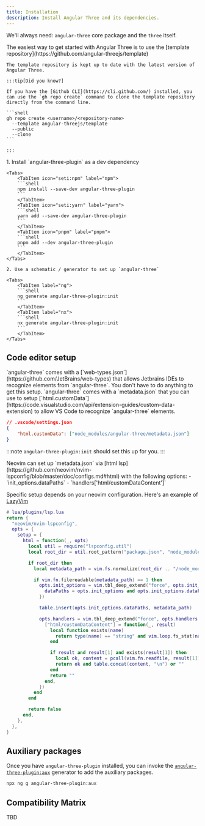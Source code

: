 ```yaml
---
title: Installation
description: Install Angular Three and its dependencies.
---
```



We'll always need: `angular-three` core package and the `three` itself.

<Tabs>
  <TabItem label="Using template repository">
    The easiest way to get started with Angular Three is to use the [template repository](https://github.com/angular-threejs/template)

    The template repository is kept up to date with the latest version of Angular Three.

    :::tip[Did you know?]

    If you have the [Github CLI](https://cli.github.com/) installed, you can use the `gh repo create` command to clone the template repository directly from the command line.

    ```shell
    gh repo create <username>/<repository-name>
      --template angular-threejs/template
      --public
      --clone
    ```

    :::

  </TabItem>
  <TabItem label="Angular CLI / Nx CLI">
    1. Install `angular-three-plugin` as a dev dependency

    <Tabs>
        <TabItem icon="seti:npm" label="npm">
        ```shell
        npm install --save-dev angular-three-plugin
        ```
        </TabItem>
        <TabItem icon="seti:yarn" label="yarn">
        ```shell
        yarn add --save-dev angular-three-plugin
        ```
        </TabItem>
        <TabItem icon="pnpm" label="pnpm">
        ```shell
        pnpm add --dev angular-three-plugin
        ```
        </TabItem>
    </Tabs>

    2. Use a schematic / generator to set up `angular-three`

    <Tabs>
        <TabItem label="ng">
        ```shell
        ng generate angular-three-plugin:init
        ```
        </TabItem>
        <TabItem label="nx">
        ```shell
        nx generate angular-three-plugin:init
        ```
        </TabItem>
    </Tabs>

  </TabItem>
</Tabs>

## Code editor setup

<Tabs>
 <TabItem label="Jetbrains IDE">
  `angular-three` comes with a [`web-types.json`](https://github.com/JetBrains/web-types) that allows Jetbrains
  IDEs to recognize elements from `angular-three`. You don't have to do anything to get this setup.
 </TabItem>
 <TabItem label="VS Code">
  `angular-three` comes with a `metadata.json` that you can use to setup
  [`html.customData`](https://code.visualstudio.com/api/extension-guides/custom-data-extension) to allow VS Code
  to recognize `angular-three` elements.

```json
// .vscode/settings.json
{
	"html.customData": ["node_modules/angular-three/metadata.json"]
}
```

:::note
`angular-three-plugin:init` should set this up for you.
:::

 </TabItem>
 <TabItem label="Neovim">
 Neovim can set up `metadata.json` via [html lsp](https://github.com/neovim/nvim-lspconfig/blob/master/doc/configs.md#html) with the following options:
    - `init_options.dataPaths`
    - `handlers['html/customDataContent']`

Specific setup depends on your neovim configuration. Here's an example of [LazyVim](https://lazyvim.org)

```lua
# lua/plugins/lsp.lua
return {
  "neovim/nvim-lspconfig",
  opts = {
    setup = {
      html = function(_, opts)
        local util = require("lspconfig.util")
        local root_dir = util.root_pattern("package.json", "node_modules")(vim.fn.getcwd())

        if root_dir then
          local metadata_path = vim.fs.normalize(root_dir .. "/node_modules/angular-three/metadata.json")

          if vim.fn.filereadable(metadata_path) == 1 then
            opts.init_options = vim.tbl_deep_extend("force", opts.init_options or {}, {
              dataPaths = opts.init_options and opts.init_options.dataPaths or {},
            })

            table.insert(opts.init_options.dataPaths, metadata_path)

            opts.handlers = vim.tbl_deep_extend("force", opts.handlers or {}, {
              ["html/customDataContent"] = function(_, result)
                local function exists(name)
                  return type(name) == "string" and vim.loop.fs_stat(name) ~= nil
                end

                if result and result[1] and exists(result[1]) then
                  local ok, content = pcall(vim.fn.readfile, result[1])
                  return ok and table.concat(content, "\n") or ""
                end
                return ""
              end,
            })
          end
        end

        return false
      end,
    },
  },
}
```

 </TabItem>
</Tabs>

## Auxiliary packages

Once you have `angular-three-plugin` installed, you can invoke the [`angular-three-plugin:aux`](/reference/plugin/aux) generator to add the auxiliary packages.

```bash
npx ng g angular-three-plugin:aux
```

## Compatibility Matrix

TBD
